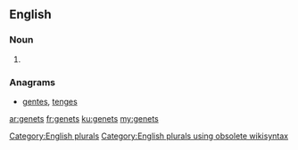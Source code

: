 ==English==

===Noun===
{{head|en}}

# {{plural of|genet}}

===Anagrams===
* [[gentes#English|gentes]], [[tenges#English|tenges]]
[[Category:English plurals]][[Category:English plurals using obsolete wikisyntax]]

[[ar:genets]]
[[fr:genets]]
[[ku:genets]]
[[my:genets]]